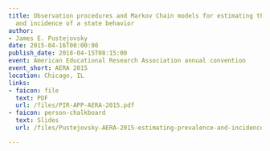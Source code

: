 ```yaml
---
title: Observation procedures and Markov Chain models for estimating the prevalence
  and incidence of a state behavior
author:
- James E. Pustejovsky
date: 2015-04-16T00:00:00
publish_date: 2018-04-15T08:15:00
event: American Educational Research Association annual convention
event_short: AERA 2015
location: Chicago, IL
links:
- faicon: file
  text: PDF
  url: /files/PIR-APP-AERA-2015.pdf
- faicon: person-chalkboard
  text: Slides
  url: /files/Pustejovsky-AERA-2015-estimating-prevalence-and-incidence.pdf

---
```




